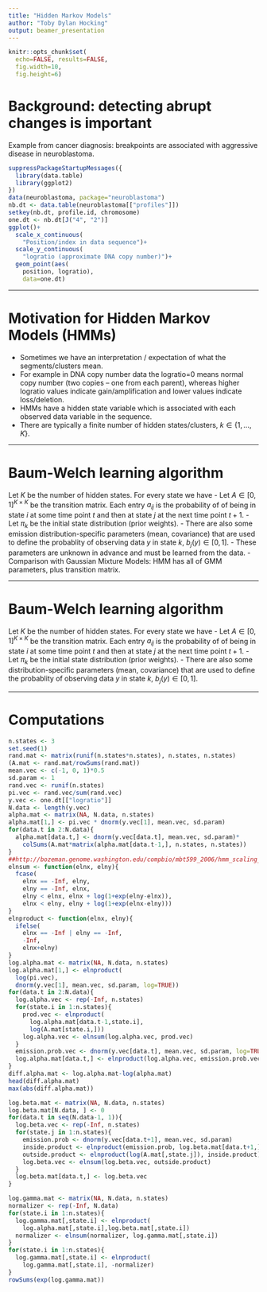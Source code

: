 ```yaml
---
title: "Hidden Markov Models"
author: "Toby Dylan Hocking"
output: beamer_presentation
---
```


```r
knitr::opts_chunk$set(
  echo=FALSE, results=FALSE,
  fig.width=10,
  fig.height=6)
```

# Background: detecting abrupt changes is important 

Example from cancer diagnosis: breakpoints are associated with
aggressive disease in neuroblastoma.

```r
suppressPackageStartupMessages({
  library(data.table)
  library(ggplot2)
})
data(neuroblastoma, package="neuroblastoma")
nb.dt <- data.table(neuroblastoma[["profiles"]])
setkey(nb.dt, profile.id, chromosome)
one.dt <- nb.dt[J("4", "2")]
ggplot()+
  scale_x_continuous(
    "Position/index in data sequence")+
  scale_y_continuous(
    "logratio (approximate DNA copy number)")+
  geom_point(aes(
    position, logratio),
    data=one.dt)
```

---

# Motivation for Hidden Markov Models (HMMs)

- Sometimes we have an interpretation / expectation of what the
  segments/clusters mean.
- For example in DNA copy number data the logratio=0 means normal copy
  number (two copies -- one from each parent), whereas higher logratio
  values indicate gain/amplification and lower values indicate
  loss/deletion.
- HMMs have a hidden state variable which is associated with each
  observed data variable in the sequence.
- There are typically a finite number of hidden states/clusters,
  $k\in\{1,\dots,K\}$.

---

# Baum-Welch learning algorithm

Let $K$ be the number of hidden states. For every state we have
- Let $A\in\mathbb [0,1]^{K\times K}$ be the transition matrix. Each
  entry $a_{ij}$ is the probability of of being in state $i$ at some
  time point $t$ and then at state $j$ at the next time point $t+1$.
- Let $\pi_k$ be the initial state distribution (prior weights). 
- There are also some emission distribution-specific parameters (mean,
  covariance) that are used to define the probablity of observing data
  $y$ in state $k$, $b_j(y)\in[0,1]$.
- These parameters are unknown in advance and must be learned from the
  data.
- Comparison with Gaussian Mixture Models: HMM has all of GMM
  parameters, plus transition matrix.

---

# Baum-Welch learning algorithm

Let $K$ be the number of hidden states. For every state we have
- Let $A\in\mathbb [0,1]^{K\times K}$ be the transition matrix. Each
  entry $a_{ij}$ is the probability of of being in state $i$ at some
  time point $t$ and then at state $j$ at the next time point $t+1$.
- Let $\pi_k$ be the initial state distribution (prior weights). 
- There are also some distribution-specific parameters (mean,
  covariance) that are used to define the probablity of observing data
  $y$ in state $k$, $b_j(y)\in[0,1]$.

---

# Computations

```r
n.states <- 3
set.seed(1)
rand.mat <- matrix(runif(n.states*n.states), n.states, n.states)
(A.mat <- rand.mat/rowSums(rand.mat))
mean.vec <- c(-1, 0, 1)*0.5
sd.param <- 1
rand.vec <- runif(n.states)
pi.vec <- rand.vec/sum(rand.vec)
y.vec <- one.dt[["logratio"]]
N.data <- length(y.vec)
alpha.mat <- matrix(NA, N.data, n.states)
alpha.mat[1,] <- pi.vec * dnorm(y.vec[1], mean.vec, sd.param)
for(data.t in 2:N.data){
  alpha.mat[data.t,] <- dnorm(y.vec[data.t], mean.vec, sd.param)*
    colSums(A.mat*matrix(alpha.mat[data.t-1,], n.states, n.states))
}
##http://bozeman.genome.washington.edu/compbio/mbt599_2006/hmm_scaling_revised.pdf
elnsum <- function(elnx, elny){
  fcase(
    elnx == -Inf, elny,
    elny == -Inf, elnx,
    elny < elnx, elnx + log(1+exp(elny-elnx)),
    elnx < elny, elny + log(1+exp(elnx-elny)))
}
elnproduct <- function(elnx, elny){
  ifelse(
    elnx == -Inf | elny == -Inf,
    -Inf,
    elnx+elny)
}
log.alpha.mat <- matrix(NA, N.data, n.states)
log.alpha.mat[1,] <- elnproduct(
  log(pi.vec), 
  dnorm(y.vec[1], mean.vec, sd.param, log=TRUE))
for(data.t in 2:N.data){
  log.alpha.vec <- rep(-Inf, n.states)
  for(state.i in 1:n.states){
    prod.vec <- elnproduct(
      log.alpha.mat[data.t-1,state.i],
      log(A.mat[state.i,]))
    log.alpha.vec <- elnsum(log.alpha.vec, prod.vec)
  }
  emission.prob.vec <- dnorm(y.vec[data.t], mean.vec, sd.param, log=TRUE)
  log.alpha.mat[data.t,] <- elnproduct(log.alpha.vec, emission.prob.vec)
}
diff.alpha.mat <- log.alpha.mat-log(alpha.mat)
head(diff.alpha.mat)
max(abs(diff.alpha.mat))

log.beta.mat <- matrix(NA, N.data, n.states)
log.beta.mat[N.data, ] <- 0
for(data.t in seq(N.data-1, 1)){
  log.beta.vec <- rep(-Inf, n.states)
  for(state.j in 1:n.states){
    emission.prob <- dnorm(y.vec[data.t+1], mean.vec, sd.param)
    inside.product <- elnproduct(emission.prob, log.beta.mat[data.t+1,])
    outside.product <- elnproduct(log(A.mat[,state.j]), inside.product)
    log.beta.vec <- elnsum(log.beta.vec, outside.product)
  }
  log.beta.mat[data.t,] <- log.beta.vec
}

log.gamma.mat <- matrix(NA, N.data, n.states)
normalizer <- rep(-Inf, N.data)
for(state.i in 1:n.states){
  log.gamma.mat[,state.i] <- elnproduct(
    log.alpha.mat[,state.i],log.beta.mat[,state.i])
  normalizer <- elnsum(normalizer, log.gamma.mat[,state.i])
}
for(state.i in 1:n.states){
  log.gamma.mat[,state.i] <- elnproduct(
    log.gamma.mat[,state.i], -normalizer)
}
rowSums(exp(log.gamma.mat))

```
